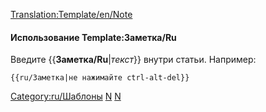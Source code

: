 <noinclude>[[Translation:Template/en/Note]]</noinclude><noinclude>[[Category:ru/Шаблоны]]</noinclude>{{en/Ambox| type  = notice
| text  = <strong>Заметка</strong>
<div style="font-size: 90%">
{{{1|Тот, кто добавил данный шаблон не ставил целью обратит внимание на что-то конкретное, поэтому шаблон должен быть удален или обновлен.}}}</div>
}}<noinclude>

====Использование Template:Заметка/Ru====
Введите <nowiki>{{</nowiki>'''Заметка/Ru'''|''текст''<nowiki>}}</nowiki> внутри статьи. Например:
<pre>{{ru/Заметка|не нажимайте ctrl-alt-del}}</pre>

[[Category:ru/Шаблоны|N]][[Category:ru/Окна сообщений|N]]</noinclude>
